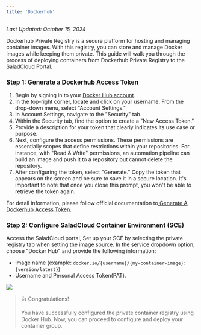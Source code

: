 ```yaml
---
title: 'Dockerhub'
---
```


_Last Updated: October 15, 2024_

Dockerhub Private Registry is a secure platform for hosting and managing container images. With this registry, you can
store and manage Docker images while keeping them private. This guide will walk you through the process of deploying
containers from Dockerhub Private Registry to the SaladCloud Portal.

### Step 1: Generate a Dockerhub Access Token

1. Begin by signing in to your
   [Docker Hub account](https://hub.docker.com/?_gl=1*1wtacu5*_ga*MTQ4MTE2NjExNC4xNjk0ODY0OTAy*_ga_XJWPQMJYHQ*MTY5NzgwNjc1MC41LjEuMTY5NzgwNzUzOC41OC4wLjA.).
2. In the top-right corner, locate and click on your username. From the drop-down menu, select "Account Settings."
3. In Account Settings, navigate to the "Security" tab.
4. Within the Security tab, find the option to create a "New Access Token."
5. Provide a description for your token that clearly indicates its use case or purpose.
6. Next, configure the access permissions. These permissions are essentially scopes that define restrictions within your
   repositories. For instance, with "Read & Write" permissions, an automation pipeline can build an image and push it to
   a repository but cannot delete the repository.
7. After configuring the token, select "Generate." Copy the token that appears on the screen and be sure to save it in a
   secure location. It's important to note that once you close this prompt, you won't be able to retrieve the token
   again.

For detail information, please follow official documentation
to[ Generate A Dockerhub Access Token](https://docs.docker.com/security/for-developers/access-tokens/).

### Step 2: Configure SaladCloud Container Environment (SCE)

Access the SaladCloud portal, Set up your SCE by selecting the private registry tab when setting the image source. In
the service dropdown option, choose "Docker Hub" and provide the following information:

- Image name (example: `docker.io/{username}/{my-container-image}:{version/latest}`)
- Username and Personal Access Token(PAT).

<img src="/products/sce/container-groups/registries/images/configure-dockerhub.png" />

> 👍 Congratulations!
>
> You have successfully configured the private container registry using Docker Hub. Now, you can proceed to configure
> and deploy your container group.
